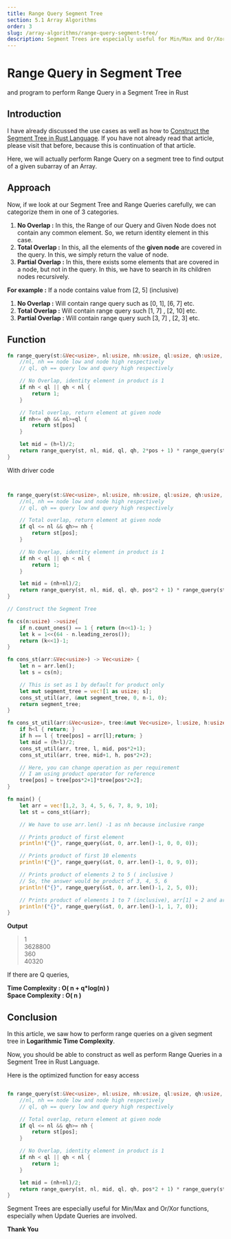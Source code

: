 ```yaml
---
title: Range Query Segment Tree
section: 5.1 Array Algorithms
order: 3
slug: /array-algorithms/range-query-segment-tree/
description: Segment Trees are especially useful for Min/Max and Or/Xor functions, especially when Update Queries are involved. In this article, will see how to perform range queries on a given segment tree.
---
```


# Range Query in Segment Tree
and program to perform Range Query in a Segment Tree in Rust

## Introduction

I have already discussed the use cases as well as how to [Construct the  Segment Tree in Rust Language](/array-algorithms/construct-segment-tree/).
If you have not already read that article, please visit that before, because this is continuation of that article.

Here, we will actually perform Range Query on a segment tree to find output of a given subarray of an Array.

## Approach

Now, if we look at our Segment Tree and Range Queries carefully, we can categorize them in one of 3 categories.

1. **No Overlap :** In this, the Range of our Query and Given Node does not contain any common element. So, we return identity element in this case.
2. **Total Overlap :** In this, all the elements of the **given node** are covered in the query. In this, we simply return the value of node.
3. **Partial Overlap :** In this, there exists some elements that are covered in a node, but not in the query. In this, we have to search in its children nodes recursively.

**For example :** If a node contains value from [2, 5] (inclusive)

1. **No Overlap :** Will contain range query such as [0, 1], [6, 7] etc.
2. **Total Overlap :** Will contain range query such [1, 7] , [2, 10] etc.
3. **Partial Overlap :** Will contain range query such [3, 7] , [2, 3] etc.

## Function

```rust
fn range_query(st:&Vec<usize>, nl:usize, nh:usize, ql:usize, qh:usize, pos : usize) -> usize{
    //nl, nh == node low and node high respectively
    // ql, qh == query low and query high respectively

    // No Overlap, identity element in product is 1
    if nh < ql || qh < nl {
        return 1;
    }

    // Total overlap, return element at given node
    if nh<= qh && nl>=ql {
        return st[pos]
    }

    let mid = (h+l)/2;
    return range_query(st, nl, mid, ql, qh, 2*pos + 1) * range_query(st, mid+1, nh, ql, qh, 2*pos + 1);
}
```

With driver code

```rust


fn range_query(st:&Vec<usize>, nl:usize, nh:usize, ql:usize, qh:usize, pos : usize) -> usize{
    //nl, nh == node low and node high respectively
    // ql, qh == query low and query high respectively

    // Total overlap, return element at given node
    if ql <= nl && qh>= nh {
        return st[pos];
    }

    // No Overlap, identity element in product is 1
    if nh < ql || qh < nl {
        return 1;
    }

    let mid = (nh+nl)/2;
    return range_query(st, nl, mid, ql, qh, pos*2 + 1) * range_query(st, mid+1, nh, ql, qh, pos*2 + 2);
}

// Construct the Segment Tree

fn cs(n:usize) ->usize{
    if n.count_ones() == 1 { return (n<<1)-1; }
    let k = 1<<(64 - n.leading_zeros());
    return (k<<1)-1;
}

fn cons_st(arr:&Vec<usize>) -> Vec<usize> {
    let n = arr.len();
    let s = cs(n);

    // This is set as 1 by default for product only
    let mut segment_tree = vec![1 as usize; s];
    cons_st_util(arr, &mut segment_tree, 0, n-1, 0);
    return segment_tree;
}

fn cons_st_util(arr:&Vec<usize>, tree:&mut Vec<usize>, l:usize, h:usize, pos:usize){
    if h<l { return; }
    if h == l { tree[pos] = arr[l];return; }
    let mid = (h+l)/2;
    cons_st_util(arr, tree, l, mid, pos*2+1);
    cons_st_util(arr, tree, mid+1, h, pos*2+2);

    // Here, you can change operation as per requirement
    // I am using product operator for reference
    tree[pos] = tree[pos*2+1]*tree[pos*2+2];
}

fn main() {
    let arr = vec![1,2, 3, 4, 5, 6, 7, 8, 9, 10];
    let st = cons_st(&arr);

    // We have to use arr.len() -1 as nh because inclusive range

    // Prints product of first element
    println!("{}", range_query(&st, 0, arr.len()-1, 0, 0, 0));

    // Prints product of first 10 elements
    println!("{}", range_query(&st, 0, arr.len()-1, 0, 9, 0));

    // Prints product of elements 2 to 5 ( inclusive )
    // So, the answer would be product of 3, 4, 5, 6
    println!("{}", range_query(&st, 0, arr.len()-1, 2, 5, 0));

    // Prints product of elements 1 to 7 (inclusive), arr[1] = 2 and arr[7] = 8
    println!("{}", range_query(&st, 0, arr.len()-1, 1, 7, 0));
}

```

**Output**
>1  <br/>
3628800 <br/>
360 <br/>
40320 <br/>

If there are Q queries,

**Time Complexity : O( n + q*log(n) )** <br/>
**Space Complexity : O( n )**

## Conclusion

In this article, we saw how to perform range queries on a given segment tree in **Logarithmic Time Complexity**.

Now, you should be able to construct as well as perform Range Queries in a Segment Tree in Rust Language.

Here is the optimized function for easy access

```rust

fn range_query(st:&Vec<usize>, nl:usize, nh:usize, ql:usize, qh:usize, pos : usize) -> usize{
    //nl, nh == node low and node high respectively
    // ql, qh == query low and query high respectively

    // Total overlap, return element at given node
    if ql <= nl && qh>= nh {
        return st[pos];
    }

    // No Overlap, identity element in product is 1
    if nh < ql || qh < nl {
        return 1;
    }

    let mid = (nh+nl)/2;
    return range_query(st, nl, mid, ql, qh, pos*2 + 1) * range_query(st, mid+1, nh, ql, qh, pos*2 + 2);
}
```

Segment Trees are especially useful for Min/Max and Or/Xor functions, especially when Update Queries are involved.

**Thank You**
